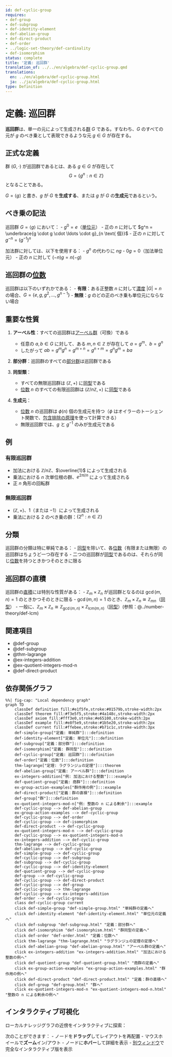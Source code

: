 ```yaml
---
id: def-cyclic-group
requires:
- def-group
- def-subgroup
- def-identity-element
- def-abelian-group
- def-direct-product
- def-order
- ../logic-set-theory/def-cardinality
- def-isomorphism
status: complete
title: '定義: 巡回群'
translation_of: ../../en/algebra/def-cyclic-group.qmd
translations:
  en: ../en/algebra/def-cyclic-group.html
  ja: ../ja/algebra/def-cyclic-group.html
type: Definition
---
```


# 定義: 巡回群 {#def-cyclic-group}

**巡回群**は、単一の元によって生成される[群](def-group.qmd) $G$ である。すなわち、$G$ のすべての元が $g$ のべき乗として表現できるような元 $g \in G$ が存在する。

## 正式な定義

群 $(G, \cdot)$ が巡回群であるとは、ある $g \in G$ が存在して
$$G = \{g^n : n \in \mathbb{Z}\}$$
となることである。

$G = \langle g \rangle$ と書き、$g$ が $G$ を**生成する**、または $g$ が $G$ の**生成元**であるという。

## べき乗の記法

巡回群 $G = \langle g \rangle$ において：
- $g^0 = e$（[単位元](def-identity-element.qmd)）
- 正の $n$ に対して $g^n = \underbrace{g \cdot g \cdot \ldots \cdot g}_{n \text{ 個}}$
- 正の $n$ に対して $g^{-n} = (g^{-1})^n$

加法群に対しては、以下を使用する：
- $g^n$ の代わりに $ng$
- $0g = 0$（加法単位元）
- 正の $n$ に対して $(-n)g = n(-g)$

## 巡回群の[位数](def-order.qmd)

巡回群は以下のいずれかである：
- **有限**：ある正整数 $n$ に対して[濃度](../logic-set-theory/def-cardinality.qmd) $|G| = n$ の場合、$G = \{e, g, g^2, \ldots, g^{n-1}\}$
- **無限**：$g$ のどの正のべき乗も単位元にならない場合

## 重要な性質

1. **アーベル性**：すべての巡回群は[アーベル群](def-abelian-group.qmd)（可換）である
   - 任意の $a, b \in G$ に対して、ある $m, n \in \mathbb{Z}$ が存在して $a = g^m$、$b = g^n$
   - したがって $ab = g^m g^n = g^{m+n} = g^{n+m} = g^n g^m = ba$

2. **部分群**：巡回群のすべての[部分群](def-subgroup.qmd)は巡回群である

3. **同型類**：
   - すべての無限巡回群は $(\mathbb{Z}, +)$ に[同型](def-isomorphism.qmd)である
   - [位数](def-order.qmd) $n$ のすべての有限巡回群は $(\mathbb{Z}/n\mathbb{Z}, +)$ に[同型](def-isomorphism.qmd)である

4. **生成元**：
   - [位数](def-order.qmd) $n$ の巡回群は $\phi(n)$ 個の生成元を持つ（$\phi$ はオイラーのトーシェント関数で、[包含排除の原理](../combinatorics/thm-inclusion-exclusion.qmd)を使って計算できる）
   - 無限巡回群では、$g$ と $g^{-1}$ のみが生成元である

## 例

### 有限巡回群
- 加法における $\mathbb{Z}/n\mathbb{Z}$、$\overline{1}$ によって生成される
- 乗法における $n$ 次単位根の群、$e^{2\pi i/n}$ によって生成される
- 正 $n$ 角形の回転群

### 無限巡回群
- $(\mathbb{Z}, +)$、$1$（または $-1$）によって生成される
- 乗法における 2 のべき乗の群：$\{2^n : n \in \mathbb{Z}\}$

## 分類

巡回群の分類は特に単純である：
- [同型](def-isomorphism.qmd)を除いて、各[位数](def-order.qmd)（有限または無限）の巡回群はちょうど一つ存在する
- 二つの巡回群が[同型](def-isomorphism.qmd)であるのは、それらが同じ[位数](def-order.qmd)を持つときかつそのときに限る

## 巡回群の直積

巡回群の[直積](def-direct-product.qmd)には特別な性質がある：
- $\mathbb{Z}_m \times \mathbb{Z}_n$ が巡回群となるのは $\gcd(m,n) = 1$ のときかつそのときに限る
- $\gcd(m,n) = 1$ のとき、$\mathbb{Z}_m \times \mathbb{Z}_n \cong \mathbb{Z}_{mn}$（[同型](def-isomorphism.qmd)）
- 一般に、$\mathbb{Z}_m \times \mathbb{Z}_n \cong \mathbb{Z}_{\gcd(m,n)} \times \mathbb{Z}_{\text{lcm}(m,n)}$（[同型](def-isomorphism.qmd)）(参照：@../number-theory/def-lcm)

## 関連項目

- @def-group
- @def-subgroup
- @thm-lagrange
- @ex-integers-addition
- @ex-quotient-integers-mod-n
- @def-direct-product

## 依存関係グラフ

```mermaid
%%| fig-cap: "Local dependency graph"
graph TD
    classDef definition fill:#e1f5fe,stroke:#01579b,stroke-width:2px
    classDef theorem fill:#f3e5f5,stroke:#4a148c,stroke-width:2px
    classDef axiom fill:#fff3e0,stroke:#e65100,stroke-width:2px
    classDef example fill:#e8f5e9,stroke:#1b5e20,stroke-width:2px
    classDef current fill:#ffebee,stroke:#b71c1c,stroke-width:3px
    def-simple-group["定義: 単純群"]:::definition
    def-identity-element["定義: 単位元"]:::definition
    def-subgroup["定義：部分群"]:::definition
    def-isomorphism["定義: 群同型"]:::definition
    def-cyclic-group["定義: 巡回群"]:::definition
    def-order["定義：位数"]:::definition
    thm-lagrange["定理: ラグランジュの定理"]:::theorem
    def-abelian-group["定義: アーベル群"]:::definition
    ex-integers-addition["例: 加法における整数"]:::example
    def-quotient-group["定義: 商群"]:::definition
    ex-group-action-examples["群作用の例"]:::example
    def-direct-product["定義：群の直積"]:::definition
    def-group["群"]:::definition
    ex-quotient-integers-mod-n["例: 整数の n による剰余"]:::example
    def-cyclic-group --> def-abelian-group
    ex-group-action-examples --> def-cyclic-group
    def-cyclic-group --> def-order
    def-cyclic-group --> def-isomorphism
    def-direct-product --> def-cyclic-group
    ex-quotient-integers-mod-n --> def-cyclic-group
    def-cyclic-group --> ex-quotient-integers-mod-n
    ex-integers-addition --> def-cyclic-group
    thm-lagrange --> def-cyclic-group
    def-abelian-group --> def-cyclic-group
    def-simple-group --> def-cyclic-group
    def-cyclic-group --> def-subgroup
    def-subgroup --> def-cyclic-group
    def-cyclic-group --> def-identity-element
    def-quotient-group --> def-cyclic-group
    def-group --> def-cyclic-group
    def-cyclic-group --> def-direct-product
    def-cyclic-group --> def-group
    def-cyclic-group --> thm-lagrange
    def-cyclic-group --> ex-integers-addition
    def-order --> def-cyclic-group
    class def-cyclic-group current
    click def-simple-group "def-simple-group.html" "単純群の定義へ"
    click def-identity-element "def-identity-element.html" "単位元の定義へ"
    click def-subgroup "def-subgroup.html" "定義：部分群へ"
    click def-isomorphism "def-isomorphism.html" "群同型の定義へ"
    click def-order "def-order.html" "定義：位数へ"
    click thm-lagrange "thm-lagrange.html" "ラグランジュの定理の定理へ"
    click def-abelian-group "def-abelian-group.html" "アーベル群の定義へ"
    click ex-integers-addition "ex-integers-addition.html" "加法における整数の例へ"
    click def-quotient-group "def-quotient-group.html" "商群の定義へ"
    click ex-group-action-examples "ex-group-action-examples.html" "群作用の例へ"
    click def-direct-product "def-direct-product.html" "定義：群の直積へ"
    click def-group "def-group.html" "群へ"
    click ex-quotient-integers-mod-n "ex-quotient-integers-mod-n.html" "整数の n による剰余の例へ"
```

## インタラクティブ可視化

ローカルナレッジグラフの近傍をインタラクティブに探索：

::: {.graph-viz data-id="def-cyclic-group" data-width="700" data-height="500"}
:::

次のことができます：
- ノードを**ドラッグ**してレイアウトを再配置
- マウスホイールで**ズーム**イン/アウト
- ノードに**ホバー**して詳細を表示
- [別ウィンドウ](../../output/interactive/ja/def-cyclic-group.html){target="_blank"}で完全なインタラクティブ版を表示
